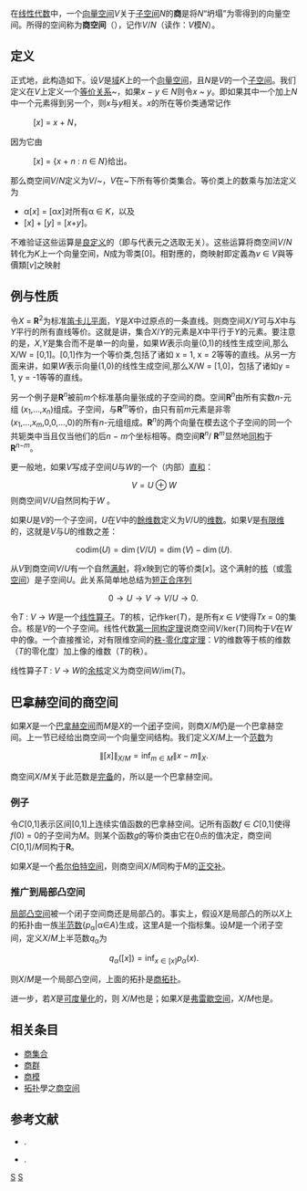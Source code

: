 在[[线性代数|线性代数]]中，一个[[向量空间|向量空间]]''V''关于[[线性子空间|子空间]]''N''的'''商'''是将''N''“坍塌”为零得到的向量空间。所得的空间称为'''商空间'''（{{lang|en|quotient space}}），记作''V''/''N''（读作：''V''模''N''）。

== 定义 ==

正式地，此构造如下{{harv|Halmos|1974|loc=§21-22}}。设''V''是[[域_(数学)|域]]''K''上的一个[[向量空间|向量空间]]，且''N''是''V''的一个[[线性子空间|子空间]]。我们定义在''V''上定义一个[[等价关系|等价关系]]~，如果''x'' − ''y'' ∈ ''N''则令''x'' ~ ''y''。即如果其中一个加上''N''中一个元素得到另一个，则''x''与''y''相关。''x''的所在等价类通常记作

:[''x''] = ''x'' + ''N''，
因为它由
:[''x''] = {''x'' + ''n'' : ''n'' ∈ ''N''}给出。

那么商空间''V''/''N''定义为''V''/~，''V''在~下所有等价类集合。等价类上的数乘与加法定义为
* α[''x''] = [α''x'']对所有α ∈ ''K''，以及
* [''x''] + [''y''] = [''x''+''y'']。
不难验证这些运算是[[定义良好|良定义]]的（即与代表元之选取无关）。这些运算将商空间''V''/''N''转化为''K''上一个向量空间，''N''成为零类[0]。相對應的，商映射即定義為''v'' ∈ ''V''與等價類[''v'']之映射

== 例与性质 ==

令''X'' = '''R'''<sup>2</sup>为标准[[笛卡儿平面|笛卡儿平面]]，''Y''是''X''中过原点的一条直线。则商空间''X''/''Y''可与''X''中与''Y''平行的所有直线等价。这就是讲，集合''X''/''Y''的元素是''X''中平行于''Y''的元素。要注意的是，''X'',''Y''是集合而不是单一的向量，如果''W''表示向量(0,1)的线性生成空间,那么X/W = [0,1]。[0,1]作为一个等价类,包括了诸如 x = 1, x = 2等等的直线。从另一方面来讲，如果''W''表示向量(1,0)的线性生成空间,那么X/W = [1,0]，包括了诸如y = 1, y = -1等等的直线。

另一个例子是'''R'''<sup>''n''</sup>被前''m''个标准基向量张成的子空间的商。空间'''R'''<sup>''n''</sup>由所有实数''n''-元组 (''x''<sub>1</sub>,…,''x''<sub>''n''</sub>)组成。子空间，与'''R'''<sup>''m''</sup>等价，由只有前''m''元素是非零 (''x''<sub>1</sub>,…,''x''<sub>''m''</sub>,0,0,…,0)的所有''n''-元组组成。'''R'''<sup>''n''</sup>的两个向量在模去这个子空间的同一个共轭类中当且仅当他们的后''n'' − ''m''个坐标相等。商空间'''R'''<sup>''n''</sup>/ '''R'''<sup>''m''</sup>显然地[[同构|同构]]于'''R'''<sup>''n''−''m''</sup>。

更一般地，如果''V''写成子空间''U''与''W''的一个（内部）[[直和|直和]]：
:<math>V=U\oplus W</math>
则商空间''V''/''U''自然同构于''W'' {{harv|Halmos|1974|loc=Theorem 22.1}}。

如果''U''是''V''的一个子空间，''U''在''V''中的[[餘维数|餘维数]]定义为''V''/''U''的[[维数_(向量空间)|维数]]。如果''V''是[[有限维|有限维]]的，这就是''V''与''U''的维数之差{{harv|Halmos|1974|loc=Theorem 22.2}}：
:<math>\mathrm{codim}(U) = \dim(V/U) = \dim(V) - \dim(U).</math>

从''V''到商空间''V''/''U''有一个自然[[满射|满射]]，将''x''映到它的等价类[''x'']。这个满射的[[核_(代数)|核]]（或[[零空间|零空间]]）是子空间''U''。此关系简单地总结为[[短正合序列|短正合序列]]
:<math>0\to U\to V\to V/U\to 0.\,</math>

令''T'' : ''V'' → ''W''是一个[[线性算子|线性算子]]。''T''的核，记作ker(''T'')，是所有''x'' ∈ ''V''使得''Tx'' = 0的集合。核是''V''的一个子空间。线性代数[[第一同构定理|第一同构定理]]说商空间''V''/ker(''T'')同构于''V''在''W''中的像。一个直接推论，对有限维空间的[[秩-零化度定理|秩-零化度定理]]：''V''的维数等于核的维数（''T''的零化度）加上像的维数（''T''的秩）。

线性算子''T'' : ''V'' → ''W''的[[余核|余核]]定义为商空间''W''/im(''T'')。

== 巴拿赫空间的商空间 ==

如果''X''是一个[[巴拿赫空间|巴拿赫空间]]而''M''是''X''的一个[[闭集|闭]]子空间，则商''X''/''M''仍是一个巴拿赫空间。上一节已经给出商空间一个向量空间结构。我们定义''X''/''M''上一个[[范数|范数]]为
:<math> \| [x] \|_{X/M} = \inf_{m \in M} \|x-m\|_X. </math>

商空间''X''/''M''关于此范数是[[完备空间|完备]]的，所以是一个巴拿赫空间。

=== 例子 ===

令''C''[0,1]表示区间[0,1]上连续实值函数的巴拿赫空间。记所有函数''f'' ∈ ''C''[0,1]使得''f''(0) = 0的子空间为''M''。则某个函数''g''的等价类由它在0点的值决定，商空间''C''[0,1]/''M''同构于'''R'''。

如果''X''是一个[[希尔伯特空间|希尔伯特空间]]，则商空间''X''/''M''同构于''M''的[[希尔伯特空间#正交补和投影|正交补]]。

=== 推广到局部凸空间 ===

[[局部凸空间|局部凸空间]]被一个闭子空间商还是局部凸的{{harv|Dieudonné|1970|loc=12.14.8}}。事实上，假设''X''是局部凸的所以''X''上的拓扑由一族[[半范数|半范数]]{''p''<sub>α</sub>|α∈''A''}生成，这里''A''是一个指标集。设''M''是一个闭子空间，定义''X''/''M''上半范数''q''<sub>α</sub>为

:<math>q_\alpha([x]) = \inf_{x\in [x]} p_\alpha(x).</math>

则''X''/''M''是一个局部凸空间，上面的拓扑是[[商拓扑|商拓扑]]。

进一步，若''X''是[[可度量化|可度量化]]的，则  ''X''/''M''也是；如果''X''是[[弗雷歇空间|弗雷歇空间]]，''X''/''M''{{harv|Dieudonné|1970|loc=12.11.3}}也是。

== 相关条目 ==

* [[商集合|商集合]]
* [[商群|商群]]
* [[商模|商模]]
* [[拓扑|拓扑]]學之[[商空间|商空间]]

== 参考文献 ==
* {{citation|first=Paul|last=Halmos|authorlink=保罗·哈尔莫斯|title=Finite dimensional vector spaces|publisher=Springer|year=1974|isbn=978-0387900933}}.
* {{citation|first=Jean|last=Dieudonné|authorlink=让·迪厄多内|title=Treatise on analysis, Volume II|publisher=Academic Press|year=1970}}.

[[Category:线性代数|S]]
[[Category:泛函分析|S]]